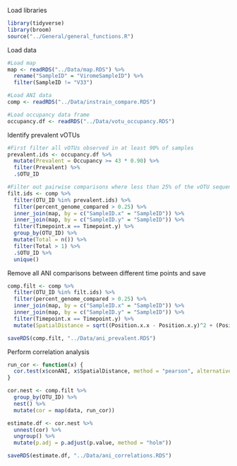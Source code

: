 Load libraries
```r
library(tidyverse)
library(broom)
source("../General/general_functions.R")
```

Load data
```r
#Load map
map <- readRDS("../Data/map.RDS") %>% 
  rename("SampleID" = "ViromeSampleID") %>% 
  filter(SampleID != "V33") 

#Load ANI data
comp <- readRDS("../Data/instrain_compare.RDS")

#Load occupancy data frame
occupancy.df <- readRDS("../Data/votu_occupancy.RDS")
```

Identify prevalent vOTUs
```r
#First filter all vOTUs observed in at least 90% of samples
prevalent.ids <- occupancy.df %>% 
  mutate(Prevalent = Occupancy >= 43 * 0.90) %>% 
  filter(Prevalent) %>% 
  .$OTU_ID

#Filter out pairwise comparisons where less than 25% of the vOTU sequences were compared
filt.ids <- comp %>% 
  filter(OTU_ID %in% prevalent.ids) %>% 
  filter(percent_genome_compared > 0.25) %>% 
  inner_join(map, by = c("SampleID.x" = "SampleID")) %>%
  inner_join(map, by = c("SampleID.y" = "SampleID")) %>%
  filter(Timepoint.x == Timepoint.y) %>%
  group_by(OTU_ID) %>% 
  mutate(Total = n()) %>% 
  filter(Total > 1) %>% 
  .$OTU_ID %>% 
  unique()
```

Remove all ANI comparisons between different time points and save
```r
comp.filt <- comp %>% 
  filter(OTU_ID %in% filt.ids) %>% 
  filter(percent_genome_compared > 0.25) %>% 
  inner_join(map, by = c("SampleID.x" = "SampleID")) %>% 
  inner_join(map, by = c("SampleID.y" = "SampleID")) %>% 
  filter(Timepoint.x == Timepoint.y) %>%
  mutate(SpatialDistance = sqrt((Position.x.x - Position.x.y)^2 + (Position.y.x - Position.y.y)^2))

saveRDS(comp.filt, "../Data/ani_prevalent.RDS")
```

Perform correlation analysis
```r
run_cor <- function(x) {
  cor.test(x$conANI, x$SpatialDistance, method = "pearson", alternative = "two.sided") %>% tidy()
}

cor.nest <- comp.filt %>% 
  group_by(OTU_ID) %>% 
  nest() %>% 
  mutate(cor = map(data, run_cor))

estimate.df <- cor.nest %>% 
  unnest(cor) %>% 
  ungroup() %>% 
  mutate(p.adj = p.adjust(p.value, method = "holm")) 

saveRDS(estimate.df, "../Data/ani_correlations.RDS")
```
